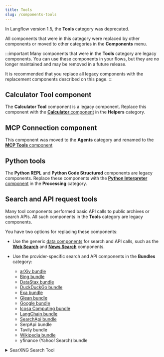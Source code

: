 ```yaml
---
title: Tools
slug: /components-tools
---
```


In Langflow version 1.5, the **Tools** category was deprecated.

All components that were in this category were replaced by other components or moved to other categories in the **Components** menu.

:::important
Many components that were in the **Tools** category are legacy components.
You can use these components in your flows, but they are no longer maintained and may be removed in a future release.

It is recommended that you replace all legacy components with the replacement components described on this page.
:::

## Calculator Tool component

The **Calculator Tool** component is a legacy component.
Replace this component with the [**Calculator** component](/components-helpers#calculator) in the **Helpers** category.

## MCP Connection component

This component was moved to the **Agents** category and renamed to the [**MCP Tools** component](/components-agents#mcp-connection)

## Python tools

The **Python REPL** and **Python Code Structured** components are legacy components.
Replace these components with the [**Python Interpreter** component](/components-processing#python-interpreter) in the **Processing** category.

## Search and API request tools

Many tool components performed basic API calls to public archives or search APIs.
All such components in the **Tools** category are legacy components.

You have two options for replacing these components:

* Use the generic [data components](/components-data) for search and API calls, such as the [**Web Search**](/components-data#web-search) and [**News Search**](/components-data#news-search) components.

* Use the provider-specific search and API components in the **Bundles** category:
    * [arXiv bundle](/bundles-arxiv)
    * [Bing bundle](/bundles-bing)
    * [DataStax bundle](/bundles-datastax)
    * [DuckDuckGo bundle](/bundles-duckduckgo)
    * [Exa bundle](/bundles-exa)
    * [Glean bundle](/bundles-glean)
    * [Google bundle](/bundles-google)
    * [Icosa Computing bundle](/bundles-icosacomputing)
    * [LangChain bundle](/bundles-langchain)
    * [SearchApi bundle](/bundles-searchapi)
    * SerpApi bundle
    * Tavily bundle
    * [Wikipedia bundle](/bundles-wikipedia)
    * yfinance (Yahoo! Search) bundle

<details>
<summary>SearXNG Search Tool</summary>

The **SearXNG Search Tool** component is a legacy component.
Replace this component with a [data component](/components-data) or another metasearch provider's [bundle](/components-bundle-components).

This component creates a tool for searching using SearXNG, a metasearch engine.
It accepts the following parameters:

| Name | Type | Description |
|------|------|-------------|
| url | String | Input parameter. The URL of the SearXNG instance. |
| max_results | Integer | Input parameter. The maximum number of results to return. |
| categories | List[String] | Input parameter. The categories to search in. |
| language | String | Input parameter. The language for the search results. |
| result_tool | Tool | Output parameter. A SearXNG search tool for use in LangChain. |

</details>